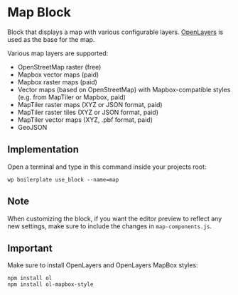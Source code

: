 # Map Block

Block that displays a map with various configurable layers. [OpenLayers](https://openlayers.org/) is used as the base for the map.

Various map layers are supported:
- OpenStreetMap raster (free)
- Mapbox vector maps (paid)
- Mapbox raster maps (paid)
- Vector maps (based on OpenStreetMap) with Mapbox-compatible styles (e.g. from MapTiler or Mapbox, paid)
- MapTiler raster maps (XYZ or JSON format, paid)
- MapTiler raster tiles (XYZ or JSON format, paid)
- MapTiler vector maps (XYZ, .pbf format, paid)
- GeoJSON

## Implementation

Open a terminal and type in this command inside your projects root:

```shell
wp boilerplate use_block --name=map
```

## Note

When customizing the block, if you want the editor preview to reflect any new settings, make sure to include the changes in `map-components.js`.

## Important

Make sure to install OpenLayers and OpenLayers MapBox styles:
```shell
npm install ol
npm install ol-mapbox-style
```
